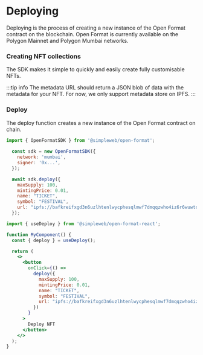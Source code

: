 
# Deploying

Deploying is the process of creating a new instance of the Open Format contract on the blockchain.
Open Format is currently available on the Polygon Mainnet and Polygon Mumbai networks.

### Creating NFT collections

The SDK makes it simple to quickly and easily create fully customisable NFTs.

:::tip info
The metadata URL should return a JSON blob of data with the metadata for your NFT. For now, we only support metadata store on IPFS.
:::

### Deploy

The deploy function creates a new instance of the Open Format contract on chain.


<Tabs groupId="sdk">
<TabItem value="js" label="JavaScript">

```jsx showLineNumbers
import { OpenFormatSDK } from '@simpleweb/open-format';
  
  const sdk = new OpenFormatSDK({
    network: 'mumbai',
    signer: '0x...',
  });

  await sdk.deploy({
    maxSupply: 100,
    mintingPrice: 0.01,
    name: "TICKET",
    symbol: "FESTIVAL",
    url: "ipfs://bafkreifxgd3n6uzlhtenlwycphesqlmwf7dmqqzwho4iz6r6wuwtqtneza"
  });

```

</TabItem>
<TabItem value="react" label="React">

```jsx showLineNumbers
import { useDeploy } from '@simpleweb/open-format-react';

function MyComponent() {
  const { deploy } = useDeploy();

  return (
    <>
      <button
        onClick={() =>
          deploy({
            maxSupply: 100,
            mintingPrice: 0.01,
            name: "TICKET",
            symbol: "FESTIVAL",
            url: "ipfs://bafkreifxgd3n6uzlhtenlwycphesqlmwf7dmqqzwho4iz6r6wuwtqtneza"
          })
        }
      >
        Deploy NFT
      </button>
    </>
  );
}
```

</TabItem>
</Tabs>
